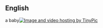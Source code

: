 ==English==

a baby<a href="http://tinypic.com" target="_blank"><img src="http://i45.tinypic.com/idfwp5.jpg" border="0" alt="Image and video hosting by TinyPic"></a>